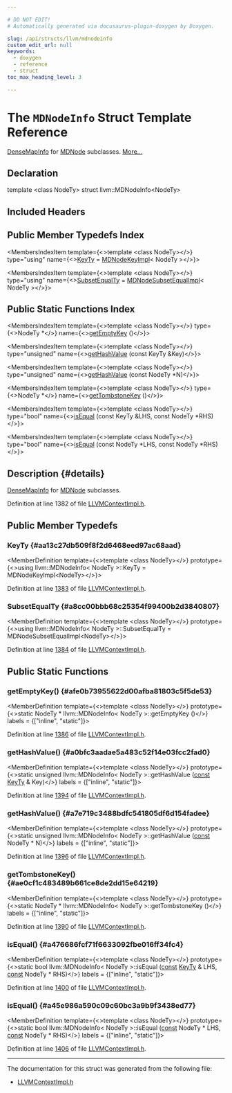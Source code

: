```yaml
---

# DO NOT EDIT!
# Automatically generated via docusaurus-plugin-doxygen by Doxygen.

slug: /api/structs/llvm/mdnodeinfo
custom_edit_url: null
keywords:
  - doxygen
  - reference
  - struct
toc_max_heading_level: 3

---
```





# The `MDNodeInfo` Struct Template Reference

<DoxygenPage pluginConfig={pluginConfig}>

<a href="/docs/api/structs/llvm/densemapinfo">DenseMapInfo</a> for <a href="/docs/api/classes/llvm/mdnode">MDNode</a> subclasses. <a href="#details">More...</a>

## Declaration

<CodeBlock>template &lt;class NodeTy&gt;
struct llvm::MDNodeInfo&lt;NodeTy&gt;</CodeBlock>

## Included Headers

<IncludesList>
<IncludesListItem
  filePath="IR/LLVMContextImpl.h"
  permalink="/docs/api/files/lib/lib/ir/llvmcontextimpl-h"
  isLocal="true" />
</IncludesList>

## Public Member Typedefs Index

<MembersIndex>

<MembersIndexItem
  template={<>template &lt;class NodeTy&gt;</>}
  type="using"
  name={<><a href="#aa13c27db509f8f2d6468eed97ac68aad">KeyTy</a> = <a href="/docs/api/structs/llvm/mdnodekeyimpl">MDNodeKeyImpl</a>&lt; NodeTy &gt;</>}>
</MembersIndexItem>

<MembersIndexItem
  template={<>template &lt;class NodeTy&gt;</>}
  type="using"
  name={<><a href="#a8cc00bbb68c25354f99400b2d3840807">SubsetEqualTy</a> = <a href="/docs/api/structs/llvm/mdnodesubsetequalimpl">MDNodeSubsetEqualImpl</a>&lt; NodeTy &gt;</>}>
</MembersIndexItem>

</MembersIndex>

## Public Static Functions Index

<MembersIndex>

<MembersIndexItem
  template={<>template &lt;class NodeTy&gt;</>}
  type={<>NodeTy &#42;</>}
  name={<><a href="#afe0b73955622d00afba81803c5f5de53">getEmptyKey</a> ()</>}>
</MembersIndexItem>

<MembersIndexItem
  template={<>template &lt;class NodeTy&gt;</>}
  type="unsigned"
  name={<><a href="#a0bfc3aadae5a483c52f14e03fcc2fad0">getHashValue</a> (const KeyTy &amp;Key)</>}>
</MembersIndexItem>

<MembersIndexItem
  template={<>template &lt;class NodeTy&gt;</>}
  type="unsigned"
  name={<><a href="#a7e719c3488bdfc541805df6d154fadee">getHashValue</a> (const NodeTy &#42;N)</>}>
</MembersIndexItem>

<MembersIndexItem
  template={<>template &lt;class NodeTy&gt;</>}
  type={<>NodeTy &#42;</>}
  name={<><a href="#ae0cf1c483489b661ce8de2dd15e64219">getTombstoneKey</a> ()</>}>
</MembersIndexItem>

<MembersIndexItem
  template={<>template &lt;class NodeTy&gt;</>}
  type="bool"
  name={<><a href="#a476686fcf71f6633092fbe016ff34fc4">isEqual</a> (const KeyTy &amp;LHS, const NodeTy &#42;RHS)</>}>
</MembersIndexItem>

<MembersIndexItem
  template={<>template &lt;class NodeTy&gt;</>}
  type="bool"
  name={<><a href="#a45e986a590c09c60bc3a9b9f3438ed77">isEqual</a> (const NodeTy &#42;LHS, const NodeTy &#42;RHS)</>}>
</MembersIndexItem>

</MembersIndex>

## Description {#details}

<a href="/docs/api/structs/llvm/densemapinfo">DenseMapInfo</a> for <a href="/docs/api/classes/llvm/mdnode">MDNode</a> subclasses.

Definition at line 1382 of file <a href="/docs/api/files/lib/lib/ir/llvmcontextimpl-h">LLVMContextImpl.h</a>.

<SectionDefinition>

## Public Member Typedefs

### KeyTy {#aa13c27db509f8f2d6468eed97ac68aad}

<MemberDefinition
  template={<>template &lt;class NodeTy&gt;</>}
  prototype={<>using llvm::MDNodeInfo&lt; NodeTy &gt;::KeyTy =  MDNodeKeyImpl&lt;NodeTy&gt;</>}>

Definition at line <a href="/docs/api/files/lib/lib/ir/llvmcontextimpl-h/#l01383">1383</a> of file <a href="/docs/api/files/lib/lib/ir/llvmcontextimpl-h">LLVMContextImpl.h</a>.
</MemberDefinition>

### SubsetEqualTy {#a8cc00bbb68c25354f99400b2d3840807}

<MemberDefinition
  template={<>template &lt;class NodeTy&gt;</>}
  prototype={<>using llvm::MDNodeInfo&lt; NodeTy &gt;::SubsetEqualTy =  MDNodeSubsetEqualImpl&lt;NodeTy&gt;</>}>

Definition at line <a href="/docs/api/files/lib/lib/ir/llvmcontextimpl-h/#l01384">1384</a> of file <a href="/docs/api/files/lib/lib/ir/llvmcontextimpl-h">LLVMContextImpl.h</a>.
</MemberDefinition>

</SectionDefinition>

<SectionDefinition>

## Public Static Functions

### getEmptyKey() {#afe0b73955622d00afba81803c5f5de53}

<MemberDefinition
  template={<>template &lt;class NodeTy&gt;</>}
  prototype={<>static NodeTy &#42; llvm::MDNodeInfo&lt; NodeTy &gt;::getEmptyKey ()</>}
  labels = {["inline", "static"]}>

Definition at line <a href="/docs/api/files/lib/lib/ir/llvmcontextimpl-h/#l01386">1386</a> of file <a href="/docs/api/files/lib/lib/ir/llvmcontextimpl-h">LLVMContextImpl.h</a>.
</MemberDefinition>

### getHashValue() {#a0bfc3aadae5a483c52f14e03fcc2fad0}

<MemberDefinition
  template={<>template &lt;class NodeTy&gt;</>}
  prototype={<>static unsigned llvm::MDNodeInfo&lt; NodeTy &gt;::getHashValue (<a href="/docs/api/files/lib/lib/target/lib/target/aarch64/aarch64promoteconstant-cpp/#a90f8350fecae261c25be85d38b451bff">const</a> <a href="#aa13c27db509f8f2d6468eed97ac68aad">KeyTy</a> &amp; Key)</>}
  labels = {["inline", "static"]}>

Definition at line <a href="/docs/api/files/lib/lib/ir/llvmcontextimpl-h/#l01394">1394</a> of file <a href="/docs/api/files/lib/lib/ir/llvmcontextimpl-h">LLVMContextImpl.h</a>.
</MemberDefinition>

### getHashValue() {#a7e719c3488bdfc541805df6d154fadee}

<MemberDefinition
  template={<>template &lt;class NodeTy&gt;</>}
  prototype={<>static unsigned llvm::MDNodeInfo&lt; NodeTy &gt;::getHashValue (<a href="/docs/api/files/lib/lib/target/lib/target/aarch64/aarch64promoteconstant-cpp/#a90f8350fecae261c25be85d38b451bff">const</a> NodeTy &#42; N)</>}
  labels = {["inline", "static"]}>

Definition at line <a href="/docs/api/files/lib/lib/ir/llvmcontextimpl-h/#l01396">1396</a> of file <a href="/docs/api/files/lib/lib/ir/llvmcontextimpl-h">LLVMContextImpl.h</a>.
</MemberDefinition>

### getTombstoneKey() {#ae0cf1c483489b661ce8de2dd15e64219}

<MemberDefinition
  template={<>template &lt;class NodeTy&gt;</>}
  prototype={<>static NodeTy &#42; llvm::MDNodeInfo&lt; NodeTy &gt;::getTombstoneKey ()</>}
  labels = {["inline", "static"]}>

Definition at line <a href="/docs/api/files/lib/lib/ir/llvmcontextimpl-h/#l01390">1390</a> of file <a href="/docs/api/files/lib/lib/ir/llvmcontextimpl-h">LLVMContextImpl.h</a>.
</MemberDefinition>

### isEqual() {#a476686fcf71f6633092fbe016ff34fc4}

<MemberDefinition
  template={<>template &lt;class NodeTy&gt;</>}
  prototype={<>static bool llvm::MDNodeInfo&lt; NodeTy &gt;::isEqual (<a href="/docs/api/files/lib/lib/target/lib/target/aarch64/aarch64promoteconstant-cpp/#a90f8350fecae261c25be85d38b451bff">const</a> <a href="#aa13c27db509f8f2d6468eed97ac68aad">KeyTy</a> &amp; LHS, <a href="/docs/api/files/lib/lib/target/lib/target/aarch64/aarch64promoteconstant-cpp/#a90f8350fecae261c25be85d38b451bff">const</a> NodeTy &#42; RHS)</>}
  labels = {["inline", "static"]}>

Definition at line <a href="/docs/api/files/lib/lib/ir/llvmcontextimpl-h/#l01400">1400</a> of file <a href="/docs/api/files/lib/lib/ir/llvmcontextimpl-h">LLVMContextImpl.h</a>.
</MemberDefinition>

### isEqual() {#a45e986a590c09c60bc3a9b9f3438ed77}

<MemberDefinition
  template={<>template &lt;class NodeTy&gt;</>}
  prototype={<>static bool llvm::MDNodeInfo&lt; NodeTy &gt;::isEqual (<a href="/docs/api/files/lib/lib/target/lib/target/aarch64/aarch64promoteconstant-cpp/#a90f8350fecae261c25be85d38b451bff">const</a> NodeTy &#42; LHS, <a href="/docs/api/files/lib/lib/target/lib/target/aarch64/aarch64promoteconstant-cpp/#a90f8350fecae261c25be85d38b451bff">const</a> NodeTy &#42; RHS)</>}
  labels = {["inline", "static"]}>

Definition at line <a href="/docs/api/files/lib/lib/ir/llvmcontextimpl-h/#l01406">1406</a> of file <a href="/docs/api/files/lib/lib/ir/llvmcontextimpl-h">LLVMContextImpl.h</a>.
</MemberDefinition>

</SectionDefinition>

<hr/>

The documentation for this struct was generated from the following file:

<ul>
<li><a href="/docs/api/files/lib/lib/ir/llvmcontextimpl-h">LLVMContextImpl.h</a></li>
</ul>

</DoxygenPage>
